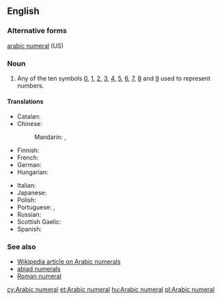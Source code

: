 ==English==

===Alternative forms===
[[arabic numeral]] (US)

===Noun===
{{en-noun|head=[[Arabic]] [[numeral]]}}

# {{context|arithmetic|lang=en}} Any of the ten symbols [[0]], [[1]], [[2]], [[3]], [[4]], [[5]], [[6]], [[7]], [[8]] and [[9]] used to represent numbers.

====Translations====
{{trans-top|any of the ten symbols from 0 through 9}}
* Catalan: {{t|ca|xifra aràbiga|f}}
* Chinese:
*: Mandarin: {{t+|cmn|阿拉伯數字|sc=Hani}}, {{t|cmn|阿拉伯数字|tr=Ālābó shùzì|sc=Hani}}
* Finnish: {{t+|fi|arabialainen}} {{t+|fi|numero}}
* French: {{t+|fr|chiffre arabe|m}}
* German: {{t|de|arabische Ziffer|f}}
* Hungarian: {{t+|hu|arab szám}}
{{trans-mid}}
* Italian: {{t|it|numero arabo|m}}
* Japanese: {{t+|ja|アラビア数字|tr=Arabia sūji|sc=Jpan}}
* Polish: {{t|pl|cyfra arabska|f}}
* Portuguese: {{t+|pt|algarismo arábico|m}}, {{t+|pt|algarismo|m}}
* Russian: {{t|ru|арабская цифра|f|tr=arábskaja cífra}}
* Scottish Gaelic: {{t|gd|figear Arabach|m}}
* Spanish: {{t|es|número arábigo|m}}
{{trans-bottom}}

===See also===
* [[w:Arabic Numerals|Wikipedia article on Arabic numerals]]
* [[abjad numerals]]
* [[Roman numeral]]

[[cy:Arabic numeral]]
[[et:Arabic numeral]]
[[hu:Arabic numeral]]
[[pl:Arabic numeral]]